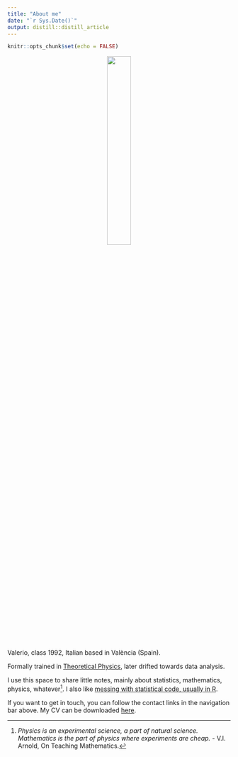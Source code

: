 ```yaml
---
title: "About me"
date: "`r Sys.Date()`"
output: distill::distill_article
---
```


```r
knitr::opts_chunk$set(echo = FALSE)
```

<center>
![](img/me-circle-cropped.png){width=33%}
</center>
<br>
<br>
Valerio, class 1992, Italian based in València (Spain). 

Formally trained in [Theoretical Physics](physics.html), later drifted towards data analysis.

I use this space to share little notes, mainly about statistics, mathematics, physics, whatever^[*Physics is an experimental science, a part of natural science. Mathematics is the part of physics where experiments are cheap.* - V.I. Arnold, On Teaching Mathematics.]. I also like [messing with statistical code, usually in R](code.html).

If you want to get in touch, you can follow the contact links in the navigation bar above. My CV can be downloaded [here](https://raw.githubusercontent.com/vgherard/cv/master/cv/cv.pdf). 
